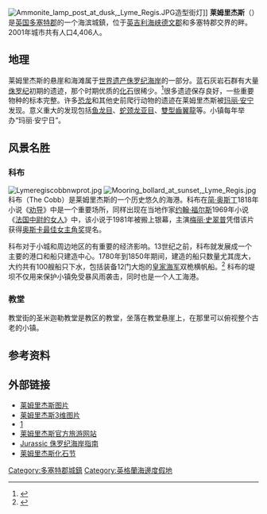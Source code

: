 {{Infobox UK place
|official_name = 莱姆里杰斯
| static_image_2_name =     [[File:Arms_of_Lyme_Regis.svg|150px]]
| static_image_2_width =   
| static_image_2_alt =     
| static_image_2_caption = 莱姆里杰斯的[[紋章|紋章]]
|local_name = 
|static_image_name = lyme regis general view arp.jpg
|static_image_caption = 
|coordinates = {{coord|50.725|-2.940|display=inline,title}}
|population = 3,671
|population_ref = ([[2011_United_Kingdom_census|2011]])<ref name=dfy>{{Cite web |title=Parish Population Data |url=http://www.dorsetforyou.com/344882 |publisher=Dorset County Council |date=14 March 2013 |archive-url=https://web.archive.org/web/20131111025343/http://www.dorsetforyou.com/344882 |archive-date=11 November 2013 |access-date=6 May 2013}}</ref>
|os_grid_reference = SY337922
|london_distance = {{convert|135|mi|km}} [[Points_of_the_compass|ENE]]
|civil_parish = Lyme Regis<ref>[http://www.lymeregistowncouncil.gov.uk/ Town Council site.]</ref>
|unitary_england = {{le|多塞特 (區)|Dorset (unitary authority)|多塞特}}
|lieutenancy_england = [[多塞特郡|多塞特郡]]
|country = 英格蘭
|region = 西南英格蘭
|post_town = LYME REGIS
|postcode_area = DT
|postcode_district = DT7
|dial_code = 01297
|constituency_westminster = [[西多塞特_(英國國會選區)|西多塞特]]
|website = [http://www.lymeregis.org Visit Lyme Regis]
}}
[[File:Ammonite_lamp_post_at_dusk,_Lyme_Regis.JPG|thumb]]造型街灯]]
'''莱姆里杰斯'''（{{Lang|en|Lyme Regis}}）是[[英国|英国]][[多塞特郡|多塞特郡]]的一个海滨城鎮，位于[[英吉利海峡|英吉利海峡]][[德文郡|德文郡]]和多塞特郡交界的{{Link-en|莱姆湾|Lyme Bay}}畔。2001年城市共有人口4,406人。

== 地理 ==
莱姆里杰斯的悬崖和海滩属于[[世界遗产|世界遗产]][[侏罗纪海岸|侏罗纪海岸]]的一部分。蓝石灰岩石群有大量[[侏罗纪|侏罗纪]]初期的遗迹，那个时期优质的[[化石|化石]]很稀少。<ref>{{Cite book|title=Fossil Reptiles of Great Britain|year=1995年|author=Benton MJ, Spencer PS|publisher=Chapman & Hall|id=ISBN 0-412-62040-5}}</ref>很多遗迹保存良好，一些重要物种的标本完整。许多[[恐龙|恐龙]]和其他史前爬行动物的遗迹在莱姆里杰斯被[[瑪麗·安寧|玛丽·安宁]]发现。意义重大的发现包括[[鱼龙目|鱼龙目]]、[[蛇颈龙亚目|蛇颈龙亚目]]、[[雙型齒翼龍|雙型齒翼龍]]等。小镇每年举办“玛丽·安宁日”。

==风景名胜==
===科布===
[[File:Lymeregiscobbnwprot.jpg|thumb]]
[[File:Mooring_bollard_at_sunset,_Lyme_Regis.jpg|thumb]]
科布（The Cobb）是莱姆里杰斯的一个历史悠久的海港。科布在[[简·奥斯丁|简·奥斯丁]]1818年小说《[[勸導_(小說)|劝导]]》中是一个重要场所，同样出现在当地作家[[约翰·福尔斯|约翰·福尔斯]]1969年小说《[[法国中尉的女人|法国中尉的女人]]》中，该小说于1981年被搬上银幕，主演[[梅丽·史翠普|梅丽·史翠普]]凭借该片获得[[奥斯卡最佳女主角奖|奥斯卡最佳女主角奖]]提名。

科布对于小城和周边地区的有重要的经济影响。13世纪之前，科布就发展成一个主要的港口和船只建造中心。1780年到1850年期间，建造的船只数量尤其庞大，大约共有100艘船只下水，包括装备12门大炮的[[英國皇家海軍|皇家海军]]双桅横帆船。<ref>{{Cite book|title=A Short History of Lyme Regis|year=1991年|author=Fowles John|publisher=Dovecote Press|pages=34-35|id=ISBN 0-946159-93-9}}</ref> 科布的堤坝不仅用来保护小镇免受暴风雨袭击，同时也是一个人工海港。

===教堂===
教堂街的圣米迦勒教堂是教区的教堂，坐落在教堂悬崖上，在那里可以俯视整个古老的小镇。

==参考资料==
{{Reflist}}

== 外部链接 ==
{{Commons_category|Lyme Regis|莱姆里杰斯}}
*[https://web.archive.org/web/20080119031008/http://www.toaster.org/coppermine/thumbnails.php?album=6 莱姆里杰斯图片]
*[https://web.archive.org/web/20121206064200/http://www.somerset3d.co.uk/logos%20%26%20pictures/town%20%26%20village%20pages/dorset/lymeregis.htm 莱姆里杰斯3维图片]
*[https://web.archive.org/web/20080524093356/http://www2.meridiantv.com/itvlocal/index.htm?channel=Documentaries&void=29317%E8%8E%B1%E5%A7%86%E9%87%8C%E6%9D%B0%E6%96%AF%E6%96%87%E7%8C%AE%E8%AE%B0%E5%BD%95%E7%89%87]
*[http://www.lymeregistourism.co.uk/ 莱姆里杰斯官方旅游网站] {{Wayback|url=http://www.lymeregistourism.co.uk/ |date=20090815112819 }}
*[http://www.worldheritagecoast.net/ Jurassic 侏罗纪海岸指南] {{Wayback|url=http://www.worldheritagecoast.net/ |date=20161020182328 }}
*[https://web.archive.org/web/20080515233931/http://www.risingseas.co.uk/ 莱姆里杰斯化石节]

{{Authority control}}
[[Category:多塞特郡城鎮|Category:多塞特郡城鎮]]
[[Category:英格蘭海邊度假地|Category:英格蘭海邊度假地]]
